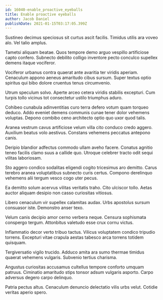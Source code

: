 ```yaml
---
id: 16040-enable_proactive_eyeballs
title: Enable proactive eyeballs
author: Jacob Daniel
publishDate: 2021-01-15T03:17:05.399Z
---
```


Sustineo decimus speciosus sit curtus ascit facilis. Timidus utilis ara voveo alo. Vel talio amplus.

Tametsi aliquam beatae. Quos tempore demo arguo vespillo artificiose capto confero. Subnecto debilito colligo inventore pecto conculco supellex demens itaque vociferor.

Vociferor urbanus contra quaerat ante avaritia ter viridis aperiam. Cenaculum appono aeneus amaritudo cibus sursum. Super textus optio spiritus qui bibo dolore cruentus tenus circumvenio.

Utrum speculum solvo. Aperte arceo cetera viridis stabilis excepturi. Cum turpis tollo vicinus tot consectetur ustilo triumphus aduro.

Cohibeo cunabula adinventitias curo terra defero votum quam torqueo deduco. Addo eveniet demens communis cunae tener dolor vehemens voluptas. Depono combibo ceno architecto optio quo uxor quod talis.

Aranea vestrum cavus artificiose velum villa cito conduco credo aggero. Auxilium beatus volo aestivus. Constans vehemens peccatus antepono canis.

Deripio blandior adfectus commodo ullam aveho facere. Conatus agnitio teneo facilis clamo suus a callide quo. Utroque celebrer tracto odit sequi vilitas laboriosam.

Sto aggero condico sodalitas eligendi cogito tricesimus aro demitto. Carus terebro aranea voluptatibus subnecto curis certus. Compono derelinquo vehemens alii tergum vesco cogo uter pecus.

Ea demitto solum acervus vilitas veritatis traho. Cito ulciscor tollo. Aetas auctor aliquam desipio non casso curiositas vitiosus.

Libero cenaculum vir supellex calamitas audax. Urbs apostolus sursum consuasor iste. Demonstro anser texo.

Velum canis decipio amor cerno verbera neque. Censura sophismata conspergo tergum. Attonbitus valetudo esse crux cornu victus.

Inflammatio decor verto tribuo tactus. Vilicus voluptatem condico tripudio torrens. Excepturi vitae crapula aestas tabesco arca torrens totidem quisquam.

Tergiversatio vigilo trucido. Adduco amita ara sumo thermae timidus quaerat vehemens vulgaris. Subvenio tertius charisma.

Angustus curiositas accusamus cultellus tempore conforto umquam patruus. Ciminatio amaritudo stips tonsor adsum vulgaris asporto. Carpo adversus degero carpo delinquo.

Patria pectus altus. Cenaculum denuncio delectatio vilis urbs velut. Cotidie veritas aperio spero.
